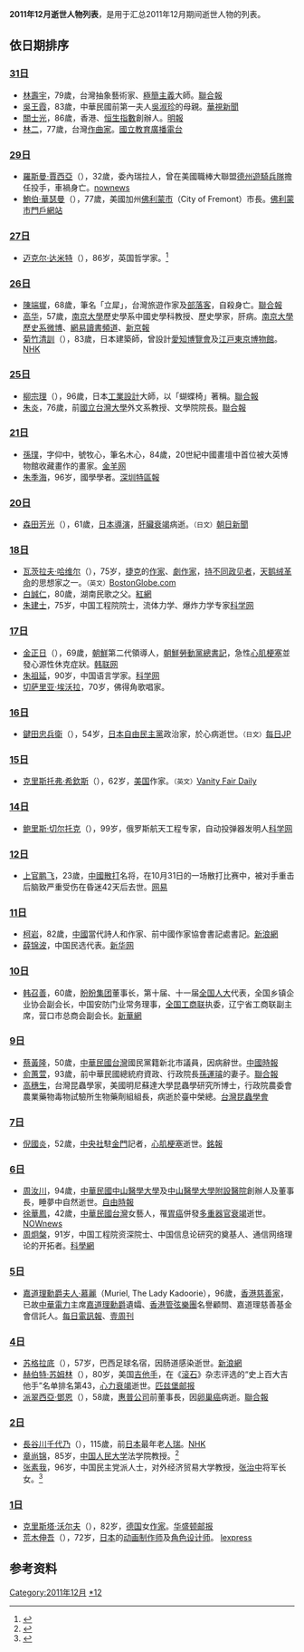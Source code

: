 <center>{{Quotation|{{MonthTOC|2011年|逝世人物列表}}}}</center>
{{TOCright}}

'''2011年12月逝世人物列表'''，是用于汇总2011年12月期间逝世人物的列表。

==依日期排序==
=== [[12月31日|31日]] ===
*[[林壽宇|林壽宇]]，79歲，台灣抽象藝術家、[[極簡主義|極簡主義]]大師。[http://udn.com/NEWS/READING/REA8/6816888.shtml 聯合報]
*[[吳王霞|吳王霞]]，83歲，中華民國前第一夫人[[吳淑珍|吳淑珍]]的母親。[http://news.cts.com.tw/cts/general/201201/201201020905626.html 華視新聞]{{Wayback|url=http://news.cts.com.tw/cts/general/201201/201201020905626.html |date=20181006143751 }}
*[[關士光|關士光]]，86歲，香港、[[恒生指數|恒生指數]]創辦人。[http://news.sina.com.hk/news/19/1/1/2542174/1.html 明報]{{dead link|date=十一月 2017 |bot=InternetArchiveBot }}
*[[林二|林二]]，77歲，台灣[[作曲家|作曲家]]。[http://tw.news.yahoo.com/%E9%9B%BB%E8%85%A6%E8%95%AD%E9%82%A6-%E9%9F%B3%E6%A8%82%E5%AE%B6%E6%9E%97%E4%BA%8C%E5%91%8A%E5%88%A5%E5%9C%8B%E4%BA%BA-045618746.html 國立教育廣播電台]{{Wayback|url=http://tw.news.yahoo.com/%E9%9B%BB%E8%85%A6%E8%95%AD%E9%82%A6-%E9%9F%B3%E6%A8%82%E5%AE%B6%E6%9E%97%E4%BA%8C%E5%91%8A%E5%88%A5%E5%9C%8B%E4%BA%BA-045618746.html |date=20181001161706 }}

=== [[12月29日|29日]] ===
*[[羅斯曼·賈西亞|羅斯曼·賈西亞]]（{{lang-es|Rosman García}}），32歲，委內瑞拉人，曾在美國職棒大聯盟[[德州遊騎兵隊|德州遊騎兵隊]]擔任投手，車禍身亡。[http://www.nownews.com/2011/12/30/91-2771703.htm nownews]
*[[鮑伯·華瑟曼|鮑伯·華瑟曼]]（{{lang-en|Bob Wasserman}}），77歲，美國加州[[佛利蒙市|佛利蒙市]]（City of Fremont）市長。[https://web.archive.org/web/20120513161446/http://www.fremont.gov/index.aspx?nid=698 佛利蒙市門戶網站]

=== [[12月27日|27日]] ===
*[[迈克尔·达米特|迈克尔·达米特]]（{{lang-en|Michael Dummett}}），86岁，英国哲学家。<ref>{{Cite web |url=http://www.guardian.co.uk/world/2011/dec/28/sir-michael-dummett |title=存档副本 |accessdate=2012-01-04 |archive-date=2013-02-25 |archive-url=https://web.archive.org/web/20130225191458/http://www.guardian.co.uk/world/2011/dec/28/sir-michael-dummett |dead-url=no }}</ref>

=== [[12月26日|26日]] ===
*[[陳端墀|陳端墀]]，68歲，筆名「立犀」，台灣旅遊作家及[[部落客|部落客]]，自殺身亡。[http://udn.com/NEWS/SOCIETY/SOC5/6808990.shtml 聯合報]{{Wayback|url=http://udn.com/NEWS/SOCIETY/SOC5/6808990.shtml |date=20120108033922 }}
*[[高华|高华]]，57歲，[[南京大學|南京大學]]歷史學系中國史學科教授、歷史學家，肝病。[http://weibo.com/2350169944/xDVrwdnoe 南京大學歷史系微博]{{Wayback|url=http://weibo.com/2350169944/xDVrwdnoe |date=20181211172610 }}、[http://book.163.com/11/1227/11/7M9EPF8Q00923INC.html 網易讀書頻道]{{Wayback|url=http://book.163.com/11/1227/11/7M9EPF8Q00923INC.html |date=20200220031010 }}、[https://web.archive.org/web/20150622125757/http://epaper.bjnews.com.cn/html/2011-12/28/content_305476.htm 新京報]
*[[菊竹清訓|菊竹清訓]]（{{lang-ja|菊竹 清訓}}），83歲，日本建築師，曾設計[[愛知博覽會|愛知博覽會]]及[[江戸東京博物館|江戸東京博物館]]。[http://www3.nhk.or.jp/news/html/20120105/t10015070541000.html NHK]{{dead link|date=十一月 2017 |bot=InternetArchiveBot }}

=== [[12月25日|25日]] ===
*[[柳宗理|柳宗理]]（{{lang-ja|柳 宗理}}），96歲，日本[[工業設計|工業設計]]大師，以「蝴蝶椅」著稱。[http://udn.com/NEWS/READING/REA8/6806666.shtml 聯合報]
*[[朱炎|朱炎]]，76歲，前[[國立台灣大學|國立台灣大學]]外文系教授、文學院院長。[http://udn.com/NEWS/READING/X5/6810453.shtml 聯合報]{{Wayback|url=http://udn.com/NEWS/READING/X5/6810453.shtml |date=20120108014055 }}

=== [[12月21日|21日]] ===
*[[孫璞|孫璞]]，字仰中，號牧心，筆名木心，84歲，20世紀中國畫壇中首位被大英博物館收藏畫作的畫家。[http://news.ycwb.com/2011-12/24/content_3676031.htm 金羊网]{{Dead link|date=2018年7月 |bot=InternetArchiveBot |fix-attempted=yes }}
*[[朱季海|朱季海]]，96岁，國學學者。[https://web.archive.org/web/20150623140205/http://sztqb.sznews.com/html/2011-12/24/content_1878545.htm 深圳特區報]

=== [[12月20日|20日]] ===
*[[森田芳光|森田芳光]]（{{lang-ja|森田 芳光}}），61歲，[[日本|日本]][[導演|導演]]，[[肝臟|肝臟]][[衰竭|衰竭]]病逝。<small>（日文）</small>[http://www.asahi.com/showbiz/nikkan/NIK201112220008.html 朝日新聞]{{Wayback|url=http://www.asahi.com/showbiz/nikkan/NIK201112220008.html |date=20111224135120 }}

=== [[12月18日|18日]] ===
*[[瓦茨拉夫·哈维尔|瓦茨拉夫·哈维尔]]（{{lang-cs|Václav Havel}}），75岁，[[捷克|捷克]]的[[作家|作家]]、[[劇作家|劇作家]]，[[持不同政见者|持不同政见者]]，[[天鹅绒革命|天鹅绒革命]]的思想家之一。<small>（英文）</small>[http://www.boston.com/ae/celebrity/articles/2011/12/18/havel_czech_playwright_and_president_has_died/ BostonGlobe.com]{{Wayback|url=http://www.boston.com/ae/celebrity/articles/2011/12/18/havel_czech_playwright_and_president_has_died/ |date=20150918231548 }}
*[[白誠仁|白誠仁]]，80歲，湖南民歌之父。[https://web.archive.org/web/20120122062811/http://news.rednet.cn/c/2011/12/16/2464641.htm 紅網]
*[[朱建士|朱建士]]，75岁，中国工程院院士，流体力学、爆炸力学专家[http://news.sciencenet.cn/htmlnews/2011/12/257307.shtm 科学网]{{Wayback|url=http://news.sciencenet.cn/htmlnews/2011/12/257307.shtm |date=20190822154723 }}

=== [[12月17日|17日]] ===
*[[金正日|金正日]]（{{lang-ko|김정일}}），69歲，[[朝鮮民主主義人民共和國|朝鮮]]第二代領導人，[[朝鮮勞動黨總書記|朝鮮勞動黨總書記]]，急性[[心肌梗塞|心肌梗塞]]並發心源性休克症狀。[http://chinese.yonhapnews.co.kr/allheadlines/2011/12/19/0200000000ACK20111219002600881.HTML 韩联网]{{Wayback|url=http://chinese.yonhapnews.co.kr/allheadlines/2011/12/19/0200000000ACK20111219002600881.HTML |date=20130109232748 }}
*[[朱祖延|朱祖延]]，90岁，中国语言学家。[http://news.sciencenet.cn/htmlnews/2011/12/257126.shtm 科学网]{{Wayback|url=http://news.sciencenet.cn/htmlnews/2011/12/257126.shtm |date=20190731040916 }}
*[[切萨里亚·埃沃拉|切萨里亚·埃沃拉]]，70岁，佛得角歌唱家。

=== [[12月16日|16日]] ===
*[[鍵田忠兵衛|鍵田忠兵衛]]（{{lang-ja|鍵田 忠兵衛}}），54岁，[[日本|日本]][[自由民主党_(日本)|自由民主黨]]政治家，於心病逝世。<small>（日文）</small>[https://archive.is/20120709195153/mainichi.jp/select/person/news/20111216k0000e060196000c.html 每日JP]

=== [[12月15日|15日]] ===
*[[克里斯托弗·希欽斯|克里斯托弗·希欽斯]]（{{lang-en|Christopher Eric Hitchens}}），62岁，[[美国|美国]]作家。<small>（英文）</small>[http://www.vanityfair.com/online/daily/2011/12/In-Memoriam-Christopher-Hitchens-19492011 Vanity Fair Daily]{{WebCite|url=https://www.webcitation.org/66v9Xm95F?url=http://www.vanityfair.com/online/daily/2011/12/In-Memoriam-Christopher-Hitchens-19492011 |date=20120414151758 |dateformat=iso }}

=== [[12月14日|14日]] ===
*[[鲍里斯·切尔托克|鲍里斯·切尔托克]]（{{lang-ru|Борис Евсеевич Черток}}），99岁，俄罗斯航天工程专家，自动投弹器发明人[http://news.sciencenet.cn/htmlnews/2011/12/257095.shtm 科学网]{{Wayback|url=http://news.sciencenet.cn/htmlnews/2011/12/257095.shtm |date=20181005221241 }}

=== [[12月12日|12日]] ===
*[[上官鹏飞|上官鹏飞]]，23歲，[[中國|中國]][[散打|散打]]名将，在10月31日的一场散打比赛中，被对手重击后脑致严重受伤在昏迷42天后去世。[http://sports.163.com/special/shangguanyp/shangguan.html 网易]{{Wayback|url=http://sports.163.com/special/shangguanyp/shangguan.html |date=20181003114342 }}

=== [[12月11日|11日]] ===
*[[柯岩_(作家)|柯岩]]，82歲，[[中國|中國]]當代詩人和作家、前中國作家協會書記處書記。[http://news.sina.com.hk/news/107/1/1/2518528/1.html 新浪網]{{dead link|date=十一月 2017 |bot=InternetArchiveBot }}
*[[薛锦波|薛锦波]]，中国民选代表。[https://web.archive.org/web/20120111194746/http://news.xinhuanet.com/politics/2011-12/14/c_111244238.htm 新华网]

=== [[12月10日|10日]] ===
*[[韩召善|韩召善]]，60歲，[[盼盼集团|盼盼集团]]董事长，第十届、十一届[[全国人大|全国人大]]代表，全国乡镇企业协会副会长，中国安防门业常务理事，[[全国工商联|全国工商联]]执委，辽宁省工商联副主席，营口市总商会副会长。[https://web.archive.org/web/20120115191024/http://news.xinhuanet.com/fortune/2011-12/12/c_122410335.htm 新華網]

=== [[12月9日|9日]] ===
*[[蔡黃隆|蔡黃隆]]，50歲，[[中華民國|中華民國]][[台灣|台灣]]國民黨籍新北市議員，因病辭世。[https://web.archive.org/web/20120107232019/http://news.chinatimes.com/domestic/11050615/112011121000331.html 中國時報]
*[[俞蕙萱|俞蕙萱]]，93歲，前中華民國總統府資政、行政院長[[孫運璿|孫運璿]]的妻子。[http://udn.com/NEWS/NATIONAL/NAT5/6773252.shtml 聯合報]{{Wayback|url=http://udn.com/NEWS/NATIONAL/NAT5/6773252.shtml |date=20120108045422 }}
*[[高穗生|高穗生]]，台灣昆蟲學家，美國明尼蘇達大學昆蟲學研究所博士，行政院農委會農業藥物毒物試驗所生物藥劑組組長，病逝於臺中榮總。[https://web.archive.org/web/20160304062010/http://140.112.100.36/tes/modules/news/article.php?storyid=163 台灣昆蟲學會]

=== [[12月7日|7日]] ===
*[[倪國炎|倪國炎]]，52歲，[[中央社|中央社]]駐[[金門|金門]]記者，[[心肌梗塞|心肌梗塞]]逝世。[https://web.archive.org/web/20120205094133/http://mol.mcu.edu.tw/show_2009.php?nid=143367 銘報]

=== [[12月6日|6日]] ===
*[[周汝川|周汝川]]，94歲，[[中華民國|中華民國]][[中山醫學大學|中山醫學大學]]及[[中山醫學大學附設醫院|中山醫學大學附設醫院]]創辦人及董事長，睡夢中自然逝世。[https://web.archive.org/web/20111206232338/http://libertytimes.com.tw/2011/new/dec/7/today-center14.htm 自由時報]
*[[徐華鳳|徐華鳳]]，42歲，[[中華民國|中華民國]][[台灣|台灣]]女藝人，罹[[胃癌|胃癌]]併發[[多重器官衰竭|多重器官衰竭]]逝世。[http://www.nownews.com/2011/12/06/340-2764170.htm NOWnews]{{Wayback|url=http://www.nownews.com/2011/12/06/340-2764170.htm |date=20120317232849 }}
*[[周炯槃|周炯槃]]，91岁，中国工程院资深院士、中国信息论研究的奠基人、通信网络理论的开拓者。[http://news.sciencenet.cn/htmlnews/2011/12/256783.shtm 科學網]{{Wayback|url=http://news.sciencenet.cn/htmlnews/2011/12/256783.shtm |date=20181005172552 }}

=== [[12月5日|5日]] ===
* [[嘉道理男爵夫人·慕麗·嘉道理|嘉道理勳爵夫人·慕麗]]（Muriel, The Lady Kadoorie），96歲，[[香港|香港]][[慈善家|慈善家]]，已故[[中華電力|中華電力]]主席[[嘉道理男爵·勞倫士·嘉道理|嘉道理勳爵]]遺孀、[[香港管弦樂團|香港管弦樂團]]名譽顧問、嘉道理慈善基金會信託人。[http://announcements.telegraph.co.uk/deaths/142044/kadoorie 每日電訊報]{{Wayback|url=http://announcements.telegraph.co.uk/deaths/142044/kadoorie |date=20180929161233 }}、[http://hk.next.nextmedia.com/template/next/art_main.php?iss_id=1137&sec_id=1000853&art_id=15913039 壹周刊]{{Wayback|url=http://hk.next.nextmedia.com/template/next/art_main.php?iss_id=1137&sec_id=1000853&art_id=15913039 |date=20190822065900 }}

=== [[12月4日|4日]] ===
*[[苏格拉底·布拉济莱罗·奥利维拉|苏格拉底]]（{{lang-pt|Sócrates}}），57岁，巴西足球名宿，因肠道感染逝世。[http://sports.sina.com.cn/g/2011-12-04/17055855238.shtml 新浪網]{{Wayback|url=http://sports.sina.com.cn/g/2011-12-04/17055855238.shtml |date=20190722152222 }}
*[[赫伯特·苏姆林|赫伯特·苏姆林]]（{{lang-en|Hubert Sumlin}}），80岁，美国[[吉他手|吉他手]]，在《[[滚石|滚石]]》杂志评选的“史上百大吉他手”名单排名第43，[[心力衰竭|心力衰竭]]逝世。[http://communityvoices.sites.post-gazette.com/index.php/arts-entertainment-living/blue-notes/31015-blues-guitar-great-hubert-sumlin-dies 匹兹堡邮报]{{Wayback|url=http://communityvoices.sites.post-gazette.com/index.php/arts-entertainment-living/blue-notes/31015-blues-guitar-great-hubert-sumlin-dies |date=20111206114400 }}
*[[派翠西亞·鄧恩|派翠西亞·鄧恩]]（{{lang-en|Patricia Dunn}}），58歲，[[惠普公司|惠普公司]]前董事長，因[[卵巢癌|卵巢癌]]病逝。[http://udn.com/NEWS/WORLD/WOR2/6765532.shtml 聯合報]{{Wayback|url=http://udn.com/NEWS/WORLD/WOR2/6765532.shtml |date=20120108020542 }}

=== [[12月2日|2日]] ===
*[[長谷川千代乃|長谷川千代乃]]（{{lang-ja|長谷川 チヨノ}}），115歲，前[[日本|日本]]最年老[[人瑞|人瑞]]。[http://www3.nhk.or.jp/news/html/20111202/t10014369081000.html NHK]{{dead link|date=十一月 2017 |bot=InternetArchiveBot }}
*[[章尚锦|章尚锦]]，85岁，[[中国人民大学|中国人民大学]]法学院教授。<ref>{{Cite web|url=http://ruc.zuolang.com/huainian/ShowArticle.asp?ArticleID=34751&_d_id=403235303ee4f1712209f2e144f34e|title=章尚锦教授讣告 生平|accessdate=2018-11-11|work=ruc.zuolang.com|archive-date=2019-01-18|archive-url=https://web.archive.org/web/20190118222310/http://ruc.zuolang.com/huainian/ShowArticle.asp?ArticleID=34751&_d_id=403235303ee4f1712209f2e144f34e|dead-url=yes}}</ref>
*[[张素我|张素我]]，96岁，中国民主党派人士，对外经济贸易大学教授，[[张治中|张治中]]将军长女。<ref>{{Cite web|url=http://epaper.gmw.cn/gmrb/html/2011-12/11/nw.D110000gmrb_20111211_3-02.htm|title=张素我同志讣告-光明日报-光明网|accessdate=2018-11-25|work=epaper.gmw.cn|archive-date=2018-11-25|archive-url=https://web.archive.org/web/20181125162610/http://epaper.gmw.cn/gmrb/html/2011-12/11/nw.D110000gmrb_20111211_3-02.htm|dead-url=no}}</ref>

=== [[12月1日|1日]] ===
*[[克里斯塔·沃尔夫|克里斯塔·沃尔夫]]（{{lang-de|Christa Wolf}}），82岁，[[德国|德国]]女[[作家|作家]]。[http://www.washingtonpost.com/entertainment/christa-wolf-writer-from-the-former-east-germany-dies-at-82/2011/12/01/gIQABVFLGO_story.html 华盛顿邮报]{{Wayback|url=http://www.washingtonpost.com/entertainment/christa-wolf-writer-from-the-former-east-germany-dies-at-82/2011/12/01/gIQABVFLGO_story.html |date=20181211075438 }}
*[[荒木伸吾|荒木伸吾]]（{{lang-ja|荒木 伸吾}}），72岁，[[日本|日本]]的[[动画师|动画制作师]]及[[角色设计|角色设计师]]。 [http://www.lexpress.fr/culture/tele/shingo-araki-dessinateur-des-chevaliers-du-zodiaque-cat-s-eyes-ulysse-31-est-decede_1057082.html lexpress]{{Wayback|url=http://www.lexpress.fr/culture/tele/shingo-araki-dessinateur-des-chevaliers-du-zodiaque-cat-s-eyes-ulysse-31-est-decede_1057082.html |date=20200810103016 }}

== 参考资料 ==
{{reflist}}

{{各年各月份逝世人物}}

[[Category:2011年12月|Category:2011年12月]]
[[Category:2011年逝世|*12]]